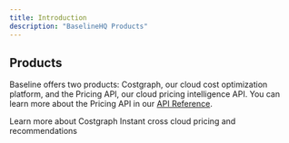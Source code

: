 ```yaml
---
title: Introduction
description: "BaselineHQ Products"
---
```




## Products

Baseline offers two products: Costgraph, our cloud cost optimization platform, and the Pricing API, our cloud pricing intelligence API. You can learn more about the Pricing API in our [API Reference](/api-reference/introduction).

<CardGroup cols={2}>
  <Card
    title="Costgraph"
    icon="dollar-sign"
    href="costgraph/overview"
  >
   Learn more about Costgraph
  </Card>
  <Card
    title="Pricing API"
    icon="chart-column"
    href="/api-reference/introduction"
  >
   Instant cross cloud pricing and recommendations
  </Card>
</CardGroup>
